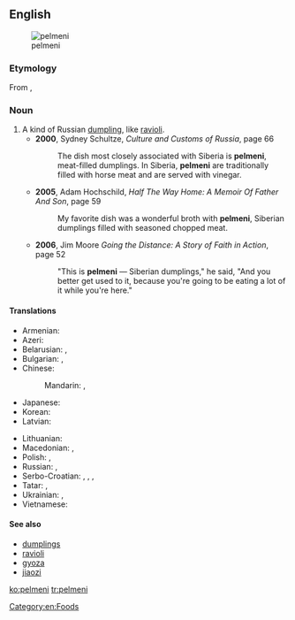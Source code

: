 ==English==
{{wikipedia}}
[[Image:Pelmeni.jpg|thumb|pelmeni]]

===Etymology===
From {{etyl|ru}} {{term|пельмени||tr=pel'méni|lang=ru|sc=Cyrl}}, {{singular}} {{term|пельмень||tr=pel'mén'|lang=ru|sc=Cyrl}}

===Noun===
{{en-noun|-}}

# A kind of Russian [[dumpling]], like [[ravioli]].
#* '''2000''', Sydney Schultze, ''Culture and Customs of Russia'', page 66
#*: The dish most closely associated with Siberia is '''pelmeni''', meat-filled dumplings. In Siberia, '''pelmeni''' are traditionally filled with horse meat and are served with vinegar.
#* '''2005''', Adam Hochschild, ''Half The Way Home: A Memoir Of Father And Son'', page 59
#*: My favorite dish was a wonderful broth with '''pelmeni''', Siberian dumplings filled with seasoned chopped meat.
#* '''2006''', Jim Moore ''Going the Distance: A Story of Faith in Action'', page 52
#*: "This is '''pelmeni''' — Siberian dumplings," he said, "And you better get used to it, because you're going to be eating a lot of it while you're here."

====Translations====
{{trans-top|Russian dumplings}}
* Armenian: {{t-|hy|պելմենի|tr=pelmeni}}
* Azeri: {{t-|az|düşbərə}}
* Belarusian: {{t-|be|пяльмень|m|tr=pjalʹménʹ}}, {{qualifier|usually plural}} {{t-|be|пяльмені|m-p|tr=pjalʹméni}}
* Bulgarian: {{t-|bg|пелмен|m|tr=pelmén}}, {{qualifier|usually plural}} {{t-|bg|пелмени|m-p|tr=pelméni}}
* Chinese:
*: Mandarin: {{t|cmn|俄式餃子|sc=Hani}}, {{t|cmn|俄式饺子|tr=É-shì jiǎozi|sc=Hani}}
* Japanese: {{t-|ja|ペリメニ|tr=perimeni}}
* Korean: {{t+|ko|펠메니|tr=pelmeni|sc=Hang}}
* Latvian: {{t-|lv|pelmeņi}}
{{trans-mid}}
* Lithuanian: {{t-|lt|koldūnai}}
* Macedonian: {{t-|mk|пелмен|m|tr=pelmén}}, {{qualifier|usually plural}} {{t-|mk|пелмени|m-p|tr=pelméni}}
* Polish: {{t-|pl|pielmeni|m-p}}, {{t-|pl|pierogi|m-p}}
* Russian: {{t+|ru|пельмень|m|tr=pelʹménʹ}}, {{qualifier|usually plural}} {{t-|ru|пельмени|m-p|tr=pelʹméni}}
* Serbo-Croatian: {{t-|sh|пелмен|m|sc=Cyrl}}, {{t-|sh|pelmen|m}}, {{qualifier|usually plural}} {{t-|sh|пелмени|m|p|sc=Cyrl}}, {{t-|sh|pelmeni|m-p}}
* Tatar: {{t+|tt|пилмән|tr=pilmän|sc=Cyrl}}, {{t-|tt|пилмәннәр|p|tr=pilmännär|sc=Cyrl}}
* Ukrainian: {{t-|uk|пельмень|m|tr=pelʹménʹ}}, {{qualifier|usually plural}} {{t-|uk|пельмені|m-p|tr=pelʹméni}}
* Vietnamese: {{t+|vi|mằn thắn}}
{{trans-bottom}}

====See also====
* [[dumplings]]
* [[ravioli]]
* [[gyoza]]
* [[jiaozi]]

[[Category:en:Foods]]

[[ko:pelmeni]]
[[tr:pelmeni]]